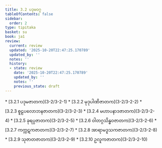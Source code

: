 ```yaml
---
title: 3.2 ပဒုမဝဂ္ဂ
tableOfContents: false
sidebar:
  order: 2
type: tipitaka
basket: su
book: ja1
review:
  current: review
  updated: '2025-10-20T22:47:25.170789'
  updated_by: ''
  notes: ''
  history:
  - state: review
    date: '2025-10-20T22:47:25.170789'
    updated_by: ''
    notes: ''
    previous_state: draft
---
```



<DynamicBreadcrumb />


<ReviewStatus review={frontmatter.review} showDetails={true} />

<HypothesisAnnotation frontmatter={frontmatter} />



<TableOfContents book="ja1" section="3.2">
* [3.2.1 ပဒုမဇာတက](3-2/3-2-1)
* [3.2.2 မုဒုပါဏိဇာတက](3-2/3-2-2)
* [3.2.3 စူဠပလောဘနဇာတက](3-2/3-2-3)
* [3.2.4 မဟာပနာဒဇာတက](3-2/3-2-4)
* [3.2.5 ခုရပ္ပဇာတက](3-2/3-2-5)
* [3.2.6 ဝါတဂ္ဂသိန္ဓဝဇာတက](3-2/3-2-6)
* [3.2.7 ကက္ကဋကဇာတက](3-2/3-2-7)
* [3.2.8 အာရာမဒူသကဇာတက](3-2/3-2-8)
* [3.2.9 သုဇာတဇာတက](3-2/3-2-9)
* [3.2.10 ဥလူကဇာတက](3-2/3-2-10)
</TableOfContents>
